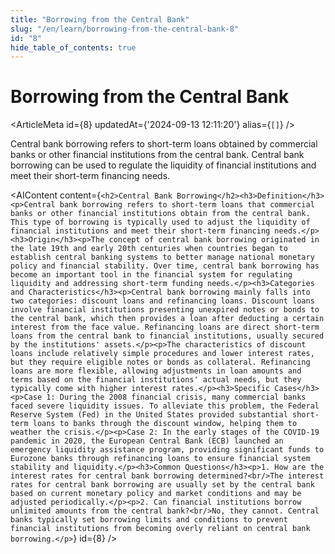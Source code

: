 ```yaml
---
title: "Borrowing from the Central Bank"
slug: "/en/learn/borrowing-from-the-central-bank-8"
id: "8"
hide_table_of_contents: true
---
```



# Borrowing from the Central Bank

<ArticleMeta id={8} updatedAt={'2024-09-13 12:11:20'} alias={`[]`} />
<div className='border-solid border-b border-t-0 my-4 border-[var(--ifm-color-gray-300)]' />

Central bank borrowing refers to short-term loans obtained by commercial banks or other financial institutions from the central bank. Central bank borrowing can be used to regulate the liquidity of financial institutions and meet their short-term financing needs.

<AIContent content={`<h2>Central Bank Borrowing</h2><h3>Definition</h3><p>Central bank borrowing refers to short-term loans that commercial banks or other financial institutions obtain from the central bank. This type of borrowing is typically used to adjust the liquidity of financial institutions and meet their short-term financing needs.</p><h3>Origin</h3><p>The concept of central bank borrowing originated in the late 19th and early 20th centuries when countries began to establish central banking systems to better manage national monetary policy and financial stability. Over time, central bank borrowing has become an important tool in the financial system for regulating liquidity and addressing short-term funding needs.</p><h3>Categories and Characteristics</h3><p>Central bank borrowing mainly falls into two categories: discount loans and refinancing loans. Discount loans involve financial institutions presenting unexpired notes or bonds to the central bank, which then provides a loan after deducting a certain interest from the face value. Refinancing loans are direct short-term loans from the central bank to financial institutions, usually secured by the institutions' assets.</p><p>The characteristics of discount loans include relatively simple procedures and lower interest rates, but they require eligible notes or bonds as collateral. Refinancing loans are more flexible, allowing adjustments in loan amounts and terms based on the financial institutions' actual needs, but they typically come with higher interest rates.</p><h3>Specific Cases</h3><p>Case 1: During the 2008 financial crisis, many commercial banks faced severe liquidity issues. To alleviate this problem, the Federal Reserve System (Fed) in the United States provided substantial short-term loans to banks through the discount window, helping them to weather the crisis.</p><p>Case 2: In the early stages of the COVID-19 pandemic in 2020, the European Central Bank (ECB) launched an emergency liquidity assistance program, providing significant funds to Eurozone banks through refinancing loans to ensure financial system stability and liquidity.</p><h3>Common Questions</h3><p>1. How are the interest rates for central bank borrowing determined?<br/>The interest rates for central bank borrowing are usually set by the central bank based on current monetary policy and market conditions and may be adjusted periodically.</p><p>2. Can financial institutions borrow unlimited amounts from the central bank?<br/>No, they cannot. Central banks typically set borrowing limits and conditions to prevent financial institutions from becoming overly reliant on central bank borrowing.</p>`} id={8} />
